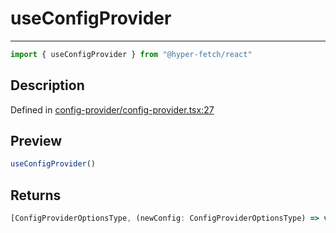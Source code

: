 

# useConfigProvider

<div class="api-docs__separator" data-reactroot="">

---

</div><div class="api-docs__import" data-reactroot="">

```ts
import { useConfigProvider } from "@hyper-fetch/react"
```

</div><div class="api-docs__section">

## Description

</div><div class="api-docs__description"><span class="api-docs__do-not-parse">



</span></div><p class="api-docs__definition">

Defined in [config-provider/config-provider.tsx:27](https://github.com/BetterTyped/hyper-fetch/blob/cc329b91/packages/react/src/config-provider/config-provider.tsx#L27)

</p><div class="api-docs__section">

## Preview

</div><div class="api-docs__preview fn">

```ts
useConfigProvider()
```

</div><div class="api-docs__section">

## Returns

</div><div class="api-docs__returns">

```ts
[ConfigProviderOptionsType, (newConfig: ConfigProviderOptionsType) => void]
```

</div>